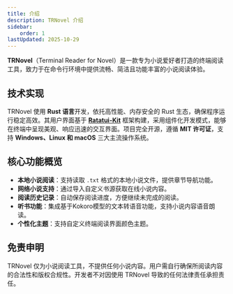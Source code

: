 ```yaml
---
title: 介绍
description: TRNovel 介绍
sidebar:
    order: 1
lastUpdated: 2025-10-29
---
```


**TRNovel**（Terminal Reader for Novel）是一款专为小说爱好者打造的终端阅读工具，致力于在命令行环境中提供流畅、简洁且功能丰富的小说阅读体验。

## 技术实现

TRNovel 使用 **Rust 语言**开发，依托高性能、内存安全的 Rust 生态，确保程序运行稳定高效。其用户界面基于 [**Ratatui-Kit**](https://yexiyue.github.io/ratatui-kit-website/) 框架构建，采用组件化开发模式，能够在终端中呈现美观、响应迅速的交互界面。项目完全开源，遵循 **MIT 许可证**，支持 **Windows、Linux 和 macOS** 三大主流操作系统。

## 核心功能概览

- **本地小说阅读**：支持读取 `.txt` 格式的本地小说文件，提供章节导航功能。
- **网络小说支持**：通过导入自定义书源获取在线小说内容。
- **阅读历史记录**：自动保存阅读进度，方便继续未完成的阅读。
- **听书功能**：集成基于Kokoro模型的文本转语音功能，支持小说内容语音朗读。
- **个性化主题**：支持自定义终端阅读界面颜色主题。

## 免责申明

TRNovel 仅为小说阅读工具，不提供任何小说内容。用户需自行确保所阅读内容的合法性和版权合规性。开发者不对因使用 TRNovel 导致的任何法律责任承担责任。
